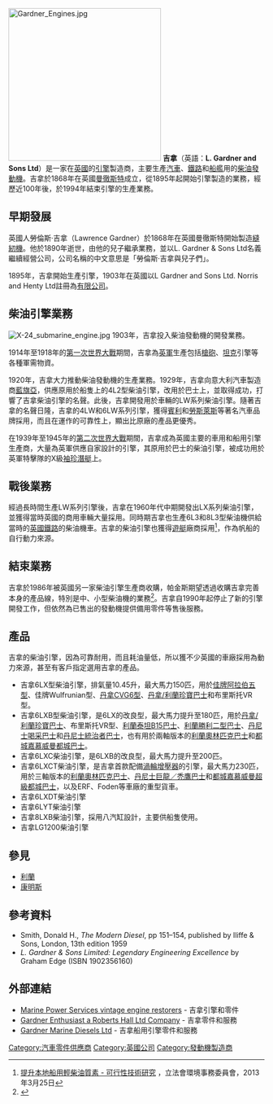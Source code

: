 [[File:Gardner_Engines.jpg|300px]]
'''吉拿'''（英語：'''L. Gardner and Sons Ltd'''）是一家在[[英國|英國]]的[[引擎|引擎]]製造商，主要生產[[汽車|汽車]]、[[鐵路|鐵路]]和[[船艦|船艦]]用的[[柴油發動機|柴油發動機]]。吉拿於1868年在英國[[曼徹斯特|曼徹斯特]]成立，從1895年起開始引擎製造的業務，經歷近100年後，於1994年結束引擎的生產業務。

== 早期發展 ==
英國人勞倫斯·吉拿（Lawrence Gardner）於1868年在英國曼徹斯特開始製造[[縫紉機|縫紉機]]。他於1890年逝世，由他的兒子繼承業務，並以L. Gardner & Sons Ltd名義繼續經營公司，公司名稱的中文意思是「勞倫斯·吉拿與兒子們」。

1895年，吉拿開始生產引擎，1903年在英國以L Gardner and Sons Ltd. Norris and Henty Ltd註冊為[[有限公司|有限公司]]。

== 柴油引擎業務 ==
[[File:X-24_submarine_engine.jpg|thumb]]
1903年，吉拿投入柴油發動機的開發業務。

1914年至1918年的[[第一次世界大戰|第一次世界大戰]]期間，吉拿為[[英軍|英軍]]生產包括[[槍砲|槍砲]]、[[坦克|坦克]]引擎等各種軍需物資。

1920年，吉拿大力推動柴油發動機的生產業務。1929年，吉拿向意大利汽車製造商[[藍旗亞|藍旗亞]]，供應原用於船隻上的4L2型柴油引擎，改用於巴士上，並取得成功，打響了吉拿柴油引擎的名聲。此後，吉拿開發用於車輛的LW系列柴油引擎。隨著吉拿的名聲日隆，吉拿的4LW和6LW系列引擎，獲得[[賓利|賓利]]和[[勞斯萊斯|勞斯萊斯]]等著名汽車品牌採用，而且在運作的可靠性上，顯出比原廠的產品更優秀。

在1939年至1945年的[[第二次世界大戰|第二次世界大戰]]期間，吉拿成為英國主要的車用和船用引擎生產商，大量為英軍供應自家設計的引擎，其原用於巴士的柴油引擎，被成功用於英軍特擊隊的X級[[袖珍潛艇|袖珍潛艇]]上。

== 戰後業務 ==
經過長時間生產LW系列引擎後，吉拿在1960年代中期開發出LX系列柴油引擎，並獲得當時英國的商用車輛大量採用。同時期吉拿也生產6L3和8L3型柴油機供給當時的[[英國鐵路|英國鐵路]]的柴油機車。吉拿的柴油引擎也獲得[[遊艇|遊艇]]廠商採用<ref>[http://www.legco.gov.hk/yr12-13/chinese/panels/ea/papers/ea0325cb1-736-5-c.pdf 提升本地船用輕柴油質素 - 可行性技術研究] {{Wayback|url=http://www.legco.gov.hk/yr12-13/chinese/panels/ea/papers/ea0325cb1-736-5-c.pdf |date=20191101132252 }}，立法會環境事務委員會，2013年3月25日</ref>，作為帆船的自行動力來源。

== 結束業務 ==
吉拿於1986年被英國另一家柴油引擎生產商{{tsl|en|Perkins Engines|帕金斯}}收購，帕金斯期望透過收購吉拿完善本身的產品線，特別是中、小型柴油機的業務<ref>{{cite journal | journal = TRUCK | date = June 1986 | ref = truck86 | page = 31 | editor-last = Barden | editor-first = Paul | title = Truckmonth: Perkins snaps up Gardner | location = London, UK | publisher = FF Publishing Ltd }}</ref>。吉拿自1990年起停止了新的引擎開發工作，但依然為已售出的發動機提供備用零件等售後服務。

== 產品 ==
吉拿的柴油引擎，因為可靠耐用，而且耗油量低，所以獲不少英國的車廠採用為動力來源，甚至有客戶指定選用吉拿的產品。

*吉拿6LX型柴油引擎，排氣量10.45升，最大馬力150匹，用於[[佳牌阿拉伯五型|佳牌阿拉伯五型]]、佳牌Wulfrunian型、[[丹拿CVG6型|丹拿CVG6型]]、[[丹拿/利蘭珍寶巴士|丹拿/利蘭珍寶巴士]]和布里斯托VR型。
*吉拿6LXB型柴油引擎，是6LX的改良型，最大馬力提升至180匹，用於[[丹拿/利蘭珍寶巴士|丹拿/利蘭珍寶巴士]]、布里斯托VR型、[[利蘭泰坦B15巴士|利蘭泰坦B15巴士]]、[[利蘭勝利二型巴士|利蘭勝利二型巴士]]、[[丹尼士喝采巴士|丹尼士喝采巴士]]和[[丹尼士統治者巴士|丹尼士統治者巴士]]，也有用於兩軸版本的[[利蘭奧林匹克巴士|利蘭奧林匹克巴士]]和[[都城嘉慕威曼都城巴士|都城嘉慕威曼都城巴士]]。
*吉拿6LXC柴油引擎，是6LXB的改良型，最大馬力提升至200匹。
*吉拿6LXCT柴油引擎，是吉拿首款配備[[渦輪增壓器|渦輪增壓器]]的引擎，最大馬力230匹，用於三軸版本的[[利蘭奧林匹克巴士|利蘭奧林匹克巴士]]、[[丹尼士巨龍／禿鷹巴士|丹尼士巨龍／禿鷹巴士]]和[[都城嘉慕威曼超級都城巴士|都城嘉慕威曼超級都城巴士]]，以及ERF、Foden等車廠的重型貨車。
*吉拿6LXDT柴油引擎
*吉拿6LYT柴油引擎
*吉拿8LXB柴油引擎，採用八汽缸設計，主要供船隻使用。
*吉拿LG1200柴油引擎

== 參見 ==
*[[利蘭|利蘭]]
*[[康明斯|康明斯]]

== 參考資料 ==
* Smith, Donald H., ''The Modern Diesel'', pp 151–154, published by Iliffe & Sons, London, 13th edition 1959
* ''L. Gardner & Sons Limited: Legendary Engineering Excellence'' by Graham Edge (ISBN 1902356160)
<references />

== 外部連結 ==
*[http://www.marinepowerservices.co.uk Marine Power Services vintage engine restorers] {{Wayback|url=http://www.marinepowerservices.co.uk/ |date=20210116105944 }} - 吉拿引擎和零件 
*[http://www.gardner-enthusiast.com  Gardner Enthusiast a Roberts Hall Ltd Company] {{Wayback|url=http://www.gardner-enthusiast.com/ |date=20210211024217 }} - 吉拿零件和服務
*[http://www.gardnermarine.com Gardner Marine Diesels Ltd] {{Wayback|url=http://www.gardnermarine.com/ |date=20210226154516 }} -  吉拿船用引擎零件和服務

[[Category:汽車零件供應商|Category:汽車零件供應商]]
[[Category:英國公司|Category:英國公司]]
[[Category:發動機製造商|Category:發動機製造商]]